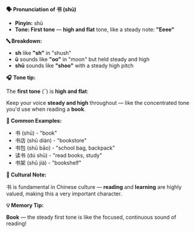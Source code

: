 **🗣️ Pronunciation of 书 (shū)**

- **Pinyin:** shū
- **Tone: First tone** — **high and flat** tone, like a steady note: **"Eeee"**

**🔤 Breakdown:**

- **sh** like **"sh"** in "shush"
- **ū** sounds like **"oo"** in "moon" but held steady and high
- **shū** sounds like **"shoo"** with a steady high pitch

**🎧 Tone tip:**

The **first tone** (¯) is **high and flat**:

Keep your voice **steady and high** throughout — like the concentrated tone you'd use when reading a
**book**.

**📝 Common Examples:**

- 书 (shū) - "book"
- 书店 (shū diàn) - "bookstore"
- 书包 (shū bāo) - "school bag, backpack"
- 读书 (dú shū) - "read books, study"
- 书架 (shū jià) - "bookshelf"

**📍 Cultural Note:**

书 is fundamental in Chinese culture — **reading** and **learning** are highly valued, making this a
very important character.

**💡 Memory Tip:**

**Book** — the steady first tone is like the focused, continuous sound of reading!
